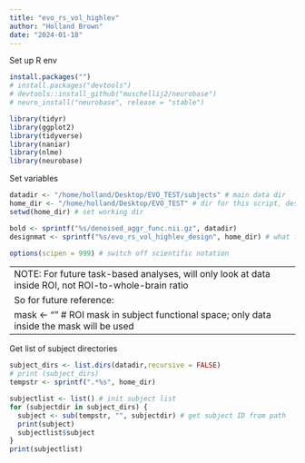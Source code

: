 ```yaml
---
title: "evo_rs_vol_highlev"
author: "Holland Brown"
date: "2024-01-18"
---
```


Set up R env
```r
install.packages("")
# install.packages("devtools")
# devtools::install_github("muschellij2/neurobase")
# neuro_install("neurobase", release = "stable")
```

```r
library(tidyr)
library(ggplot2)
library(tidyverse)
library(naniar)
library(nlme)
library(neurobase)
```

Set variables
```r
datadir <- "/home/holland/Desktop/EVO_TEST/subjects" # main data dir
home_dir <- "/home/holland/Desktop/EVO_TEST" # dir for this script, design mat
setwd(home_dir) # set working dir

bold <- sprintf("%s/denoised_aggr_func.nii.gz", datadir)
designmat <- sprintf("%s/evo_rs_vol_highlev_design", home_dir) # what file format?

options(scipen = 999) # switch off scientific notation
```

-----
NOTE: For future task-based analyses, will only look at data inside ROI, not ROI-to-whole-brain ratio
So for future reference:
mask <- "" # ROI mask in subject functional space; only data inside the mask will be used
-----

Get list of subject directories
```r
subject_dirs <- list.dirs(datadir,recursive = FALSE)  
# print (subject_dirs)
tempstr <- sprintf(".*%s", home_dir)

subjectlist <- list() # init subject list
for (subjectdir in subject_dirs) {
  subject <- sub(tempstr, "", subjectdir) # get subject ID from path
  print(subject)
  subjectlist$subject
}
print(subjectlist)
```

```r

```




